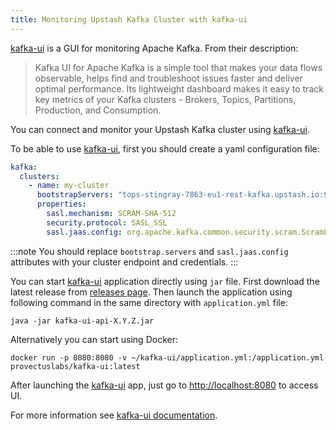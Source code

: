 ```yaml
---
title: Monitoring Upstash Kafka Cluster with kafka-ui
---
```



[kafka-ui](https://github.com/provectus/kafka-ui) is a GUI for monitoring Apache Kafka. From their description:

> Kafka UI for Apache Kafka is a simple tool that makes your data flows observable, helps find and troubleshoot issues faster and deliver optimal performance. Its lightweight dashboard makes it easy to track key metrics of your Kafka clusters - Brokers, Topics, Partitions, Production, and Consumption.

You can connect and monitor your Upstash Kafka cluster using [kafka-ui](https://github.com/provectus/kafka-ui).

To be able to use [kafka-ui](https://github.com/provectus/kafka-ui), first you should create a yaml configuration file:

```yaml
kafka:
  clusters:
    - name: my-cluster
      bootstrapServers: "tops-stingray-7863-eu1-rest-kafka.upstash.io:9092"
      properties:
        sasl.mechanism: SCRAM-SHA-512
        security.protocol: SASL_SSL
        sasl.jaas.config: org.apache.kafka.common.security.scram.ScramLoginModule required username="ZmlycG9iZXJtYW4ZHtSXVwmyJQ" password="J6ocnQfe25vUsI8AX-XxA==";    
```

:::note
You should replace `bootstrap.servers` and `sasl.jaas.config` attributes with your cluster endpoint and credentials.
:::

You can start [kafka-ui](https://github.com/provectus/kafka-ui) application directly using `jar` file. First download the latest release from [releases page](https://github.com/provectus/kafka-ui/releases).
Then launch the application using following command in the same directory with `application.yml` file:

```shell
java -jar kafka-ui-api-X.Y.Z.jar
```

Alternatively you can start using Docker:

```shell
docker run -p 8080:8080 -v ~/kafka-ui/application.yml:/application.yml provectuslabs/kafka-ui:latest
```

After launching the [kafka-ui](https://github.com/provectus/kafka-ui) app, just go to [http://localhost:8080](http://localhost:8080) to access UI.

For more information see [kafka-ui documentation](https://github.com/provectus/kafka-ui/blob/master/README.md). 